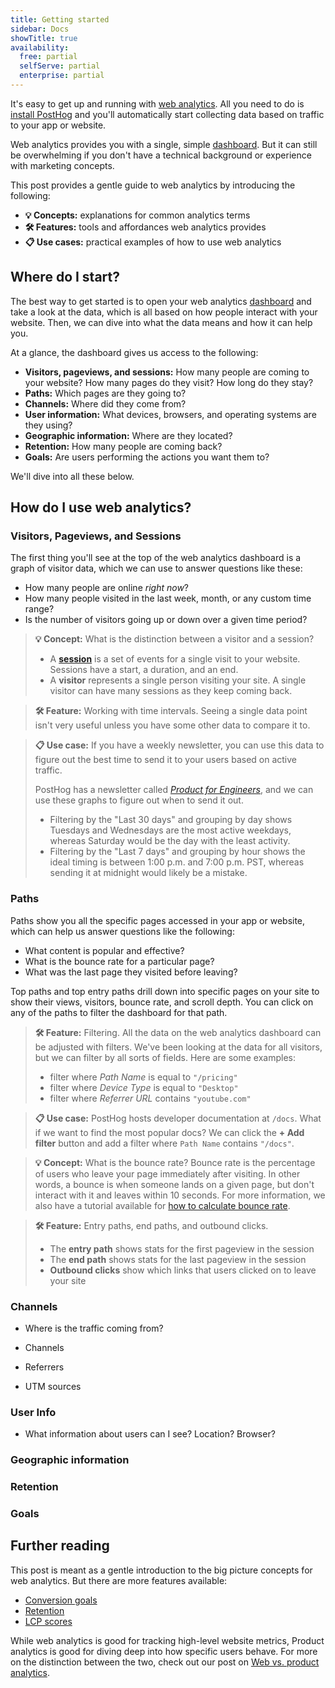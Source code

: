 ```yaml
---
title: Getting started
sidebar: Docs
showTitle: true
availability:
  free: partial
  selfServe: partial
  enterprise: partial
---
```


It's easy to get up and running with [web analytics](/web-analytics). All you need to do is [install PostHog](/docs/getting-started/install) and you'll automatically start collecting data based on traffic to your app or website.

Web analytics provides you with a single, simple [dashboard](/docs/web-analytics/dashboard). But it can still be overwhelming if you don't have a technical background or experience with marketing concepts.

This post provides a gentle guide to web analytics by introducing the following:

- **💡 Concepts:** explanations for common analytics terms
- **🛠️ Features:** tools and affordances web analytics provides
- **📋 Use cases:** practical examples of how to use web analytics

## Where do I start?

The best way to get started is to open your web analytics [dashboard](https://app.posthog.com/web) and take a look at the data, which is all based on how people interact with your website. Then, we can dive into what the data means and how it can help you.

<ProductScreenshot
  imageLight="https://res.cloudinary.com/dmukukwp6/image/upload/web_analytics_top_light_mode_2024_10_be53cf5325.png"
  imageDark="https://res.cloudinary.com/dmukukwp6/image/upload/web_analytics_top_dark_mode_2024_10_6aa6dc9aeb.png"
  alt="Web analytics dashboard"
  classes="rounded"
/>

At a glance, the dashboard gives us access to the following:

- **Visitors, pageviews, and sessions:** How many people are coming to your website? How many pages do they visit? How long do they stay?
- **Paths:** Which pages are they going to?
- **Channels:** Where did they come from?
- **User information:** What devices, browsers, and operating systems are they using?
- **Geographic information:** Where are they located?
- **Retention:** How many people are coming back?
- **Goals:** Are users performing the actions you want them to?

We'll dive into all these below.

## How do I use web analytics?

### Visitors, Pageviews, and Sessions

The first thing you'll see at the top of the web analytics dashboard is a graph of visitor data, which we can use to answer questions like these:

- How many people are online _right now_?
- How many people visited in the last week, month, or any custom time range?
- Is the number of visitors going up or down over a given time period?

> **💡 Concept:** What is the distinction between a visitor and a session?
> - A [**session**](/docs/data/sessions) is a set of events for a single visit to your website. Sessions have a start, a duration, and an end.
> - A **visitor** represents a single person visiting your site. A single visitor can have many sessions as they keep coming back.

> **🛠️ Feature:** Working with time intervals. Seeing a single data point isn't very useful unless you have some other data to compare it to.
> <ProductScreenshot
  imageLight="https://res.cloudinary.com/dmukukwp6/image/upload/time_intervals_wide_2ce241b1c4.png"
  imageDark="https://res.cloudinary.com/dmukukwp6/image/upload/time_intervals_wide_dark_2256d417c6.png"
  alt="Web analytics dashboard"
  classes="rounded"
/>

> **📋 Use case:** If you have a weekly newsletter, you can use this data to figure out the best time to send it to your users based on active traffic.
>
> PostHog has a newsletter called [_Product for Engineers_](https://newsletter.posthog.com), and we can use these graphs to figure out when to send it out.
> - Filtering by the "Last 30 days" and grouping by day shows Tuesdays and Wednesdays are the most active weekdays, whereas Saturday would be the day with the least activity.
> - Filtering by the "Last 7 days" and grouping by hour shows the ideal timing is between 1:00 p.m. and 7:00 p.m. PST, whereas sending it at midnight would likely be a mistake.

### Paths

Paths show you all the specific pages accessed in your app or website, which can help us answer questions like the following:

- What content is popular and effective?
- What is the bounce rate for a particular page?
- What was the last page they visited before leaving?

Top paths and top entry paths drill down into specific pages on your site to show their views, visitors, bounce rate, and scroll depth. You can click on any of the paths to filter the dashboard for that path.

<ProductScreenshot
  imageLight="https://res.cloudinary.com/dmukukwp6/image/upload/v1711580005/posthog.com/contents/images/docs/web-analytics/dashboard/paths-light.png"
  imageDark="https://res.cloudinary.com/dmukukwp6/image/upload/v1711580004/posthog.com/contents/images/docs/web-analytics/dashboard/paths-dark.png"
  alt="Web analytics dashboard"
  classes="rounded"
/>

> **🛠️ Feature:** Filtering. All the data on the web analytics dashboard can be adjusted with filters. We've been looking at the data for all visitors, but we can filter by all sorts of fields. Here are some examples:
> - filter where _Path Name_ is equal to `"/pricing"`
> - filter where _Device Type_ is equal to `"Desktop"`
> - filter where _Referrer URL_ contains `"youtube.com"`

> **📋 Use case:** PostHog hosts developer documentation at `/docs`. What if we want to find the most popular docs?
> We can click the **+ Add filter** button and add a filter where `Path Name` contains `"/docs"`.
> <ProductScreenshot
  imageLight="https://res.cloudinary.com/dmukukwp6/image/upload/paths_docs_2924a8d630.png"
  imageDark="https://res.cloudinary.com/dmukukwp6/image/upload/paths_docs_dark_1887fbb2c7.png"
  alt="Web analytics dashboard"
  classes="rounded"
/>

> **💡 Concept:** What is the bounce rate? Bounce rate is the percentage of users who leave your page immediately after visiting. In other words, a bounce is when someone lands on a given page, but don't interact with it and leaves within 10 seconds. For more information, we also have a tutorial available for [how to calculate bounce rate](/tutorials/bounce-rate).

> **🛠️ Feature:** Entry paths, end paths, and outbound clicks.
> - The **entry path** shows stats for the first pageview in the session
> - The **end path** shows stats for the last pageview in the session
> - **Outbound clicks** show which links that users clicked on to leave your site

### Channels

- Where is the traffic coming from?

- Channels
- Referrers
- UTM sources

### User Info

- What information about users can I see? Location? Browser?

### Geographic information
### Retention
### Goals

## Further reading

This post is meant as a gentle introduction to the big picture concepts for web analytics. But there are more features available:

- [Conversion goals](/docs/web-analytics/conversion-goals)
- [Retention](/docs/web-analytics/dashboard#retention)
- [LCP scores](/docs/web-analytics/dashboard#lcp-score)

While web analytics is good for tracking high-level website metrics, Product analytics is good for diving deep into how specific users behave. For more on the distinction between the two, check out our post on [Web vs. product analytics](docs/web-analytics/web-vs-product-analytics).
